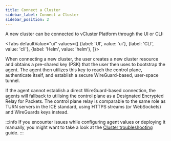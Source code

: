 ```yaml
---
title: Connect a Cluster
sidebar_label: Connect a Cluster
sidebar_position: 2
---
```





A new cluster can be connected to vCluster Platform through the UI or CLI:

<Tabs
  defaultValue="ui"
  values={[
    {label: 'UI', value: 'ui'},
    {label: 'CLI', value: 'cli'},
    {label: 'Helm', value: 'helm'},
  ]}>
  <TabItem value="ui">
    <PartialClusterConnectUI />
  </TabItem>
  <TabItem value="cli">
    <PartialClusterConnectCLI />
  </TabItem>
  <TabItem value="helm">
    <PartialClusterConnectHelm />
  </TabItem>
</Tabs>

When connecting a new cluster, the user creates a new cluster resource and obtains
a pre-shared key (PSK) that the user then uses to bootstrap the agent.
The agent then utilizes this key to reach the control plane, authenticate itself,
and establish a secure WireGuard-based, user-space tunnel.

<EnrollmentSvg width="100%"/>

If the agent cannot establish a direct WireGuard-based connection, the agents will
fallback to utilising the control plane as a Designated Encrypted Relay for Packets.
The control plane relay is comparable to the same role as TURN servers in the ICE
standard, using HTTPS streams (or WebSockets) and WireGuards keys instead.

:::info
If you encounter issues while configuring agent values or deploying it manually, you might want to take a look at the [Cluster troubleshooting](./advanced/cluster-troubleshooting) guide.
:::
